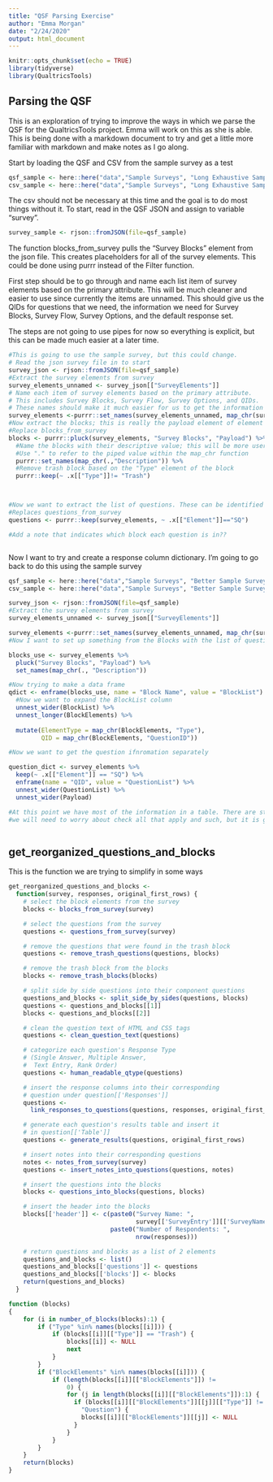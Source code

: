 ```yaml
---
title: "QSF Parsing Exercise"
author: "Emma Morgan"
date: "2/24/2020"
output: html_document
---
```


```r
knitr::opts_chunk$set(echo = TRUE)
library(tidyverse)
library(QualtricsTools)
```

## Parsing the QSF

This is an exploration of trying to improve the ways in which we parse the QSF for the QualtricsTools project. Emma will work on this as she is able. This is being done with a markdown document to try and get a little more familiar with markdown and make notes as I go along.

Start by loading the QSF and CSV from the sample survey as a test


```r
qsf_sample <- here::here("data","Sample Surveys", "Long Exhaustive Sample Survey","Long_Exhaustive_Sample_Survey.qsf")
csv_sample <- here::here("data","Sample Surveys", "Long Exhaustive Sample Survey","Long_Exhaustive_Sample_Survey.csv")
```

The csv should not be necessary at this time and the goal is to do most things without it. To start, read in the QSF JSON and assign to variable "survey".

```r
survey_sample <- rjson::fromJSON(file=qsf_sample)
```

The function blocks_from_survey pulls the "Survey Blocks" element from the json file. This creates placeholders for all of the survey elements. This could be done using purrr instead of the Filter function. 

First step should be to go through and name each list item of survey elements based on the primary attribute. This will be much cleaner and easier to use since currently the items are unnamed. This should give us the QIDs for questions that we need, the information we need for Survey Blocks, Survey Flow, Survey Options, and the default response set.

The steps are not going to use pipes for now so everything is explicit, but this can be made much easier at a later time.


```r
#This is going to use the sample survey, but this could change.
# Read the json survey file in to start
survey_json <- rjson::fromJSON(file=qsf_sample)
#Extract the survey elements from survey
survey_elements_unnamed <- survey_json[["SurveyElements"]]
# Name each item of survey elements based on the primary attribute.
# This includes Survey Blocks, Survey Flow, Survey Options, and QIDs.
# These names should make it much easier for us to get the information we need to extract.
survey_elements <-purrr::set_names(survey_elements_unnamed, map_chr(survey_elements_unnamed, "PrimaryAttribute"))
#Now extract the blocks; this is really the payload element of element "Survey Blocks"
#Replace blocks_from_survey
blocks <- purrr::pluck(survey_elements, "Survey Blocks", "Payload") %>%
  #Name the blocks with their descriptive value; this will be more user-friendly
  #Use "." to refer to the piped value within the map_chr function
  purrr::set_names(map_chr(.,"Description")) %>%
  #Remove trash block based on the "Type" element of the block
  purrr::keep(~ .x[["Type"]]!= "Trash")



#Now we want to extract the list of questions. These can be identified as SurveyElements that have Element "SQ"
#Replaces questions_from_survey
questions <- purrr::keep(survey_elements, ~ .x[["Element"]]=="SQ")

#Add a note that indicates which block each question is in??



```

Now I want to try and create a response column dictionary. I'm going to go back to do this using the sample survey

```r

qsf_sample <- here::here("data","Sample Surveys", "Better Sample Survey","Better_Sample_Survey.qsf")
csv_sample <- here::here("data","Sample Surveys", "Better Sample Survey","Better_Sample_Survey.csv")

survey_json <- rjson::fromJSON(file=qsf_sample)
#Extract the survey elements from survey
survey_elements_unnamed <- survey_json[["SurveyElements"]]

survey_elements <-purrr::set_names(survey_elements_unnamed, map_chr(survey_elements_unnamed, "PrimaryAttribute"))
#Now I want to set up something from the Blocks with the list of questions and their corresponding Block

blocks_use <- survey_elements %>%
  pluck("Survey Blocks", "Payload") %>%
  set_names(map_chr(., "Description"))

#Now trying to make a data frame
qdict <- enframe(blocks_use, name = "Block Name", value = "BlockList") %>%
  #Now we want to expand the BlockList column
  unnest_wider(BlockList) %>%
  unnest_longer(BlockElements) %>%
  
  mutate(ElementType = map_chr(BlockElements, "Type"),
         QID = map_chr(BlockElements, "QuestionID"))

#Now we want to get the question ifnromation separately

question_dict <- survey_elements %>%
  keep(~ .x[["Element"]] == "SQ") %>%
  enframe(name = "QID", value = "QuestionList") %>%
  unnest_wider(QuestionList) %>%
  unnest_wider(Payload)

#At this point we have most of the information in a table. There are still lists for choices and recode values and 
#we will need to worry about check all that apply and such, but it is getting closer.



```


## get_reorganized_questions_and_blocks

This is the function we are trying to simplify in some ways

```r

get_reorganized_questions_and_blocks <-
  function(survey, responses, original_first_rows) {
    # select the block elements from the survey
    blocks <- blocks_from_survey(survey)

    # select the questions from the survey
    questions <- questions_from_survey(survey)

    # remove the questions that were found in the trash block
    questions <- remove_trash_questions(questions, blocks)

    # remove the trash block from the blocks
    blocks <- remove_trash_blocks(blocks)

    # split side by side questions into their component questions
    questions_and_blocks <- split_side_by_sides(questions, blocks)
    questions <- questions_and_blocks[[1]]
    blocks <- questions_and_blocks[[2]]

    # clean the question text of HTML and CSS tags
    questions <- clean_question_text(questions)

    # categorize each question's Response Type
    # (Single Answer, Multiple Answer,
    #  Text Entry, Rank Order)
    questions <- human_readable_qtype(questions)

    # insert the response columns into their corresponding
    # question under question[['Responses']]
    questions <-
      link_responses_to_questions(questions, responses, original_first_rows)

    # generate each question's results table and insert it
    # in question[['Table']]
    questions <- generate_results(questions, original_first_rows)

    # insert notes into their corresponding questions
    notes <- notes_from_survey(survey)
    questions <- insert_notes_into_questions(questions, notes)

    # insert the questions into the blocks
    blocks <- questions_into_blocks(questions, blocks)

    # insert the header into the blocks
    blocks[['header']] <- c(paste0("Survey Name: ",
                                   survey[['SurveyEntry']][['SurveyName']]),
                            paste0("Number of Respondents: ",
                                   nrow(responses)))

    # return questions and blocks as a list of 2 elements
    questions_and_blocks <- list()
    questions_and_blocks[['questions']] <- questions
    questions_and_blocks[['blocks']] <- blocks
    return(questions_and_blocks)
  }
```


```r
function (blocks) 
{
    for (i in number_of_blocks(blocks):1) {
        if ("Type" %in% names(blocks[[i]])) {
            if (blocks[[i]][["Type"]] == "Trash") {
                blocks[[i]] <- NULL
                next
            }
        }
        if ("BlockElements" %in% names(blocks[[i]])) {
            if (length(blocks[[i]][["BlockElements"]]) != 
                0) {
                for (j in length(blocks[[i]][["BlockElements"]]):1) {
                  if (blocks[[i]][["BlockElements"]][[j]][["Type"]] != 
                    "Question") {
                    blocks[[i]][["BlockElements"]][[j]] <- NULL
                  }
                }
            }
        }
    }
    return(blocks)
}
```

